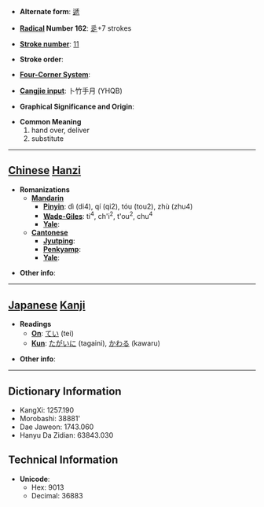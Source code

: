 * '''Alternate form''': [[遞]]

* '''[[Wiktionary:Chinese radical index| Radical]] Number 162''': [[Wiktionary:Chinese radical index 辵|辵]]+7 strokes

* '''[[Wiktionary:Chinese total strokes index|Stroke number]]''': [[Wiktionary:Chinese total strokes index 11|11]]

* '''Stroke order''': 

* '''[[Wiktionary:Chinese four corner index|Four-Corner System]]''': 

* '''[[Wiktionary:Chinese Cangjie index|Cangjie input]]''': 卜竹手月 (YHQB)

* '''Graphical Significance and Origin''': 

* '''Common Meaning'''
*#hand over, deliver
*# substitute


----

== [[Chinese]] [[Hanzi]] ==

* '''Romanizations'''
** '''[[Mandarin]]'''
*** '''[[Pinyin]]''': dì (di4), qí (qi2), tóu (tou2), zhù (zhu4)
*** '''[[Wade-Giles]]''': ti<sup>4</sup>, ch'i<sup>2</sup>, t'ou<sup>2</sup>, chu<sup>4</sup>
*** '''[[Yale]]''': 
** '''[[Cantonese]]'''
*** '''[[Jyutping]]''':
*** '''[[Penkyamp]]''': 
*** '''[[Yale]]''': 

* '''Other info''': 

----

== [[Japanese]] [[Kanji]] ==

* '''Readings'''
** '''[[On]]''': [[てい]] (tei)
** '''[[Kun]]''': [[たがいに]] (tagaini), [[かわる]] (kawaru)

* '''Other info''':  

----

== Dictionary Information ==

* KangXi: 1257.190
* Morobashi: 38881'
* Dae Jaweon: 1743.060
* Hanyu Da Zidian: 63843.030

== Technical Information ==

* '''Unicode''':
** Hex: 9013
** Decimal: 36883